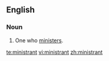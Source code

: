 ==English==
===Noun===
{{en-noun}}

#One who [[minister]]s.

[[te:ministrant]]
[[vi:ministrant]]
[[zh:ministrant]]